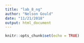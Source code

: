 ```yaml
---
title: "lab_8_ng"
author: "Nelson Gould"
date: "11/21/2018"
output: html_document
---
```


```r
knitr::opts_chunk$set(echo = TRUE)
```
